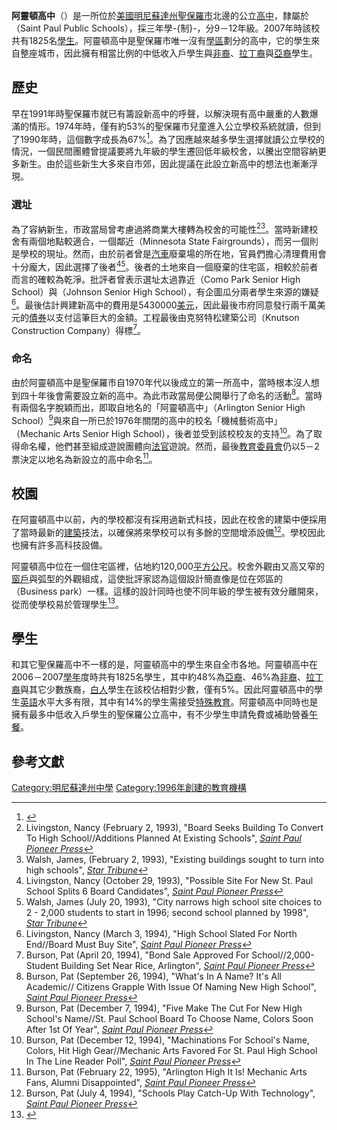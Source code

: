 {{Infobox School
| name =阿靈頓高中
| native_name =Arlington Senior High School
| logo = <!-- 檔案不存在 Arlingtonnewlogo.jpg ，可從英文維基百科取得 -->
|logo_caption=阿靈頓高中的校徽
| motto =
| established = 1996年
| type = [[公立學校|公立學校]]
| religion = 
| affiliation = 
| district = {{USA}}<br />[[明尼蘇達州|明尼蘇達州]][[聖保羅_(明尼蘇達州)|聖保羅]]
| grades = 3年-{制}-，9－12年級
| president = 
| principal = 帕蒂·墨菲
| dean = 
| college = 
| house = 
| sc = 
| cs = 
| free_label2 = 
| free_text2 = 
| faculty = 
| staff = 
| students = 1825人<ref name="profile">{{cite web |title = Arlington Senior High |url = http://choicecatalog.spps.org/arlington_sr_high.html |publisher = 聖保羅公立學校系統 |accessdate = 2007-04-02 |deadurl = yes |archiveurl = https://web.archive.org/web/20070403234626/http://choicecatalog.spps.org/arlington_sr_high.html |archivedate = 2007-04-03 }}</ref>
| athletics = 
| conference = 
| colors = 藍{{color box|Blue}}白{{color box|White}}
| mascot = [[不死鳥|不死鳥]]
| magazine = 《壁》<br />''The Mural''
| free_label = 轄區
| free_text = {{Link-en|聖保羅公立學校系統|Saint Paul Public Schools}}
| free_label3 = 
| free_text3 = 
| address =
| tel = 
| fax = 
| mail = 
| website = [https://web.archive.org/web/20061222092901/http://www.arlington.spps.org/ www.arlington.spps.org]
}}
'''阿靈頓高中'''（{{lang|en|Arlington Senior High School}}）是一所位於[[美國|美國]][[明尼蘇達州|明尼蘇達州]][[聖保羅_(明尼蘇達州)|聖保羅市]]北邊的公立[[高中|高中]]，隸屬於{{Link-en|聖保羅公立學校系統|Saint Paul Public Schools}}（Saint Paul Public Schools），採三年學-{制}-，分9－12年級。2007年時該校共有1825名[[學生|學生]]。阿靈頓高中是聖保羅市唯一沒有[[學區|學區]]劃分的高中，它的學生來自整座城市，因此擁有相當比例的中低收入戶學生與[[非裔美國人|非裔]]、[[拉丁美國裔人|拉丁裔]]與[[亞裔美國人|亞裔]]學生。

== 歷史 ==
早在1991年時聖保羅市就已有籌設新高中的呼聲，以解決現有高中嚴重的人數爆滿的情形。1974年時，僅有約53%的聖保羅市兒童進入公立學校系統就讀，但到了1990年時，這個數字成長為67%<ref>{{cite book |last= Livingston |first= Nancy |coauthors= |title= ''Growing Enrollment May Force St. Paul To Add Two High Schools'' |publisher= Saint Paul Pioneer Press |isbn= |date=1991年5月}}</ref>。為了因應越來越多學生選擇就讀公立學校的情況，一個民間團體曾提議要將九年級的學生遷回低年級校舍，以騰出空間容納更多新生。由於這些新生大多來自市郊，因此提議在此設立新高中的想法也漸漸浮現。

=== 選址 ===
為了容納新生，市政當局曾考慮過將商業大樓轉為校舍的可能性<ref>Livingston, Nancy (February 2, 1993), "Board Seeks Building To Convert To High School//Additions Planned At Existing Schools", ''[[Saint_Paul_Pioneer_Press|Saint Paul Pioneer Press]]''</ref><ref>Walsh, James, (February 2, 1993), "Existing buildings sought to turn into high schools", ''[[Star_Tribune|Star Tribune]]''</ref>。當時新建校舍有兩個地點較適合，一個鄰近{{Link-en|明尼蘇達州博覽會場|Minnesota State Fair}}（Minnesota State Fairgrounds），而另一個則是學校的現址。然而，由於前者曾是[[汽車|汽車]]廢棄場的所在地，官員們擔心清理費用會十分龐大，因此選擇了後者<ref>Livingston, Nancy (October 29, 1993), "Possible Site For New St. Paul School Splits 6 Board Candidates", ''[[Saint_Paul_Pioneer_Press|Saint Paul Pioneer Press]]'' </ref><ref>Walsh, James (July 20, 1993), "City narrows high school site choices to 2 - 2,000 students to start in 1996; second school planned by 1998", ''[[Star_Tribune|Star Tribune]]''</ref>。後者的土地來自一個廢棄的住宅區，相較於前者而言的確較為乾淨。批評者曾表示選址太過靠近{{Link-en|科莫公園中學|Como Park Senior High School}}（Como Park Senior High School）與{{Link-en|詹森高中|Johnson Senior High School (St. Paul, Minnesota)}}（Johnson Senior High School），有企圖瓜分兩者學生來源的嫌疑<ref>Livingston, Nancy (March 3, 1994), "High School Slated For North End//Board Must Buy Site", ''[[Saint_Paul_Pioneer_Press|Saint Paul Pioneer Press]]''</ref>。最後估計興建新高中的費用是5430000[[美元|美元]]，因此最後市府同意發行兩千萬美元的[[債券|債券]]以支付這筆巨大的金額。工程最後由克努特松建築公司（Knutson Construction Company）得標<ref>Burson, Pat (April 20, 1994), "Bond Sale Approved For School//2,000-Student Building Set Near Rice, Arlington", ''[[Saint_Paul_Pioneer_Press|Saint Paul Pioneer Press]]''</ref>。

=== 命名 ===
由於阿靈頓高中是聖保羅市自1970年代以後成立的第一所高中，當時根本沒人想到四十年後會需要設立新的高中。為此市政當局便公開舉行了命名的活動<ref>Burson, Pat (September 26, 1994), "What's In A Name? It's All Academic// Citizens Grapple With Issue Of Naming New High School", ''[[Saint_Paul_Pioneer_Press|Saint Paul Pioneer Press]]''</ref>。當時有兩個名字脫穎而出，即取自地名的「阿靈頓高中」（Arlington Senior High School）<ref>Burson, Pat (December 7, 1994), "Five Make The Cut For New High School's Name//St. Paul School Board To Choose Name, Colors Soon After 1st Of Year", ''[[Saint_Paul_Pioneer_Press|Saint Paul Pioneer Press]]''</ref>與來自一所已於1976年關閉的高中的校名「機械藝術高中」（Mechanic Arts Senior High School），後者並受到該校校友的支持<ref>Burson, Pat (December 12, 1994), "Machinations For School's Name, Colors, Hit High Gear//Mechanic Arts Favored For St. Paul High School In The Line Reader Poll", ''[[Saint_Paul_Pioneer_Press|Saint Paul Pioneer Press]]''</ref>。為了取得命名權，他們甚至組成遊說團體向[[法官|法官]]遊說。然而，最後[[教育委員會|教育委員會]]仍以5－2票決定以地名{{Link-en|阿靈頓 (明尼蘇達州)|Arlington, Minnesota|阿靈頓}}為新設立的高中命名<ref name=alumni>Burson, Pat (February 22, 1995), "Arlington High It Is! Mechanic Arts Fans, Alumni Disappointed", ''[[Saint_Paul_Pioneer_Press|Saint Paul Pioneer Press]]''</ref>。

== 校園 ==
在阿靈頓高中以前，{{Link-en|聖保羅公立學校系統|Saint Paul Public Schools}}內的學校都沒有採用過新式科技，因此在校舍的建築中便採用了當時最新的[[建築|建築]]技法，以確保將來學校可以有多餘的空間增添設備<ref name="Burson, Pat 1994">Burson, Pat (July 4, 1994), "Schools Play Catch-Up With Technology", ''[[Saint_Paul_Pioneer_Press|Saint Paul Pioneer Press]]''</ref>。學校因此也擁有許多高科技設備。

阿靈頓高中位在一個住宅區裡，佔地約120,000[[平方公尺|平方公尺]]。校舍外觀由又高又窄的[[窗戶|窗戶]]與弧型的外觀組成，這使批評家認為這個設計簡直像是位在郊區的{{Link-en|商務花園|Business park}}（Business park）一樣。這樣的設計同時也使不同年級的學生被有效分離開來，從而使學校易於管理學生<ref name=Millett>{{cite book |last=Millett |first=Larry |authorlink=Larry Millett |title=AIA Guide to the Twin Cities: The Essential Source on the Architecture of Minneapolis and St. Paul |year=2007 |publisher=[[Minnesota_Historical_Society|Minnesota Historical Society Press]] |location= |isbn=0-87351-540-4 |page=511}}</ref>。

== 學生 ==
和其它聖保羅高中不一樣的是，阿靈頓高中的學生來自全市各地。阿靈頓高中在2006－2007[[學年|學年]]度時共有1825名學生，其中約48%為[[亞裔美國人|亞裔]]、46%為[[非裔美國人|非裔]]、[[拉丁裔美國人|拉丁裔]]與其它少數族裔，[[白人|白人]]學生在該校佔相對少數，僅有5%。因此阿靈頓高中的學生[[英語|英語]]水平大多有限，其中有14%的學生需接受[[特殊教育|特殊教育]]。阿靈頓高中同時也是擁有最多中低收入戶學生的聖保羅公立高中，有不少學生申請免費或補助營養[[午餐|午餐]]。
== 參考文獻 ==
{{reflist|2}}

{{DEFAULTSORT:Arlington Senior High School}}
[[Category:明尼蘇達州中學|Category:明尼蘇達州中學]]
[[Category:1996年創建的教育機構|Category:1996年創建的教育機構]]